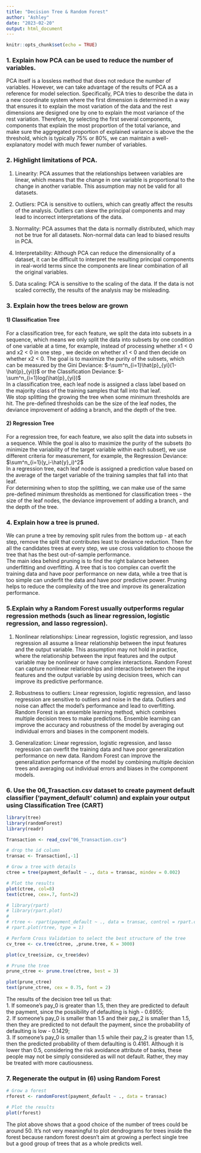 ---
title: "Decision Tree & Random Forest"
author: "Ashley"
date: "2023-02-20"
output: html_document
---

```{r setup, include=FALSE}
knitr::opts_chunk$set(echo = TRUE)
```


### 1. Explain how PCA can be used to reduce the number of variables.
PCA itself is a lossless method that does not reduce the number of variables. However, we can take advantage of the results of PCA as a reference for model selection. Specifically, PCA tries to describe the data in a new coordinate system where the first dimension is determined in a way that ensures it to explain the most variation of the data and the rest dimensions are designed one by one to explain the most variance of the rest variation. Therefore, by selecting the first several components, components that explain the most proportion of the total variance, and make sure the aggregated proportion of explained variance is above the the threshold, which is typically 75% or 80%, we can maintain a well-explanatory model with much fewer number of variables.

### 2. Highlight limitations of PCA.
1. Linearity: PCA assumes that the relationships between variables are linear, which means that the change in one variable is proportional to the change in another variable. This assumption may not be valid for all datasets.

2. Outliers: PCA is sensitive to outliers, which can greatly affect the results of the analysis. Outliers can skew the principal components and may lead to incorrect interpretations of the data.

3. Normality: PCA assumes that the data is normally distributed, which may not be true for all datasets. Non-normal data can lead to biased results in PCA.

4. Interpretability: Although PCA can reduce the dimensionality of a dataset, it can be difficult to interpret the resulting principal components in real-world terms since the components are linear combination of all the original variables.

5. Data scaling: PCA is sensitive to the scaling of the data. If the data is not scaled correctly, the results of the analysis may be misleading.


### 3. Explain how the trees below are grown
#### 1) Classification Tree
For a classification tree, for each feature, we split the data into subsets in a sequence, which means we only split the data into subsets by one condition of one variable at a time, for example, instead of processing whether x1 < 0 and x2 < 0 in one step , we decide on whether x1 < 0 and then decide on whether x2 < 0. The goal is to maximize the purity of the subsets, which can be measured by the Gini Deviance: $-\sum^n_{i=1}\hat{p}_{yi}(1-\hat{p}_{yi})$ or the Classification Deviance: $-\sum^n_{i=1}log(\hat{p}_{yi})$  
In a classification tree, each leaf node is assigned a class label based on the majority class of the training samples that fall into that leaf.  
We stop splitting the growing the tree when some minimum thresholds are hit. The pre-defined thresholds can be the size of the leaf nodes, the deviance improvement of adding a branch, and the depth of the tree.

#### 2) Regression Tree
For a regression tree, for each feature, we also split the data into subsets in a sequence. While the goal is also to maximize the purity of the subsets (to minimize the variability of the target variable within each subset), we use different criteria for measurement, for example, the Regression Deviance: $\sum^n_{i=1}(y_i-\hat{y}_i)^2$  
In a regression tree, each leaf node is assigned a prediction value based on the average of the target variable of the training samples that fall into that leaf.  
For determining when to stop the splitting, we can make use of the same pre-defined minimum thresholds as mentioned for classification trees - the size of the leaf nodes, the deviance improvement of adding a branch, and the depth of the tree.


### 4. Explain how a tree is pruned.
We can prune a tree by removing split rules from the bottom up - at each step, remove the split that contributes least to deviance reduction. Then for all the candidates trees at every step, we use cross validation to choose the tree that has the best out-of-sample performance.  
The main idea behind pruning is to find the right balance between underfitting and overfitting. A tree that is too complex can overfit the training data and have poor performance on new data, while a tree that is too simple can underfit the data and have poor predictive power. Pruning helps to reduce the complexity of the tree and improve its generalization performance.


### 5.Explain why a Random Forest usually outperforms regular regression methods (such as linear regression, logistic regression, and lasso regression).
1. Nonlinear relationships: Linear regression, logistic regression, and lasso regression all assume a linear relationship between the input features and the output variable. This assumption may not hold in practice, where the relationship between the input features and the output variable may be nonlinear or have complex interactions. Random Forest can capture nonlinear relationships and interactions between the input features and the output variable by using decision trees, which can improve its predictive performance.

2. Robustness to outliers: Linear regression, logistic regression, and lasso regression are sensitive to outliers and noise in the data. Outliers and noise can affect the model's performance and lead to overfitting. Random Forest is an ensemble learning method, which combines multiple decision trees to make predictions. Ensemble learning can improve the accuracy and robustness of the model by averaging out individual errors and biases in the component models.

3. Generalization: Linear regression, logistic regression, and lasso regression can overfit the training data and have poor generalization performance on new data. Random Forest can improve the generalization performance of the model by combining multiple decision trees and averaging out individual errors and biases in the component models.


### 6. Use the 06_Trasaction.csv dataset to create payment default classifier ('payment_default ' column) and explain your output using Classification Tree (CART)
```{r}
library(tree)
library(randomForest)
library(readr)

Transaction <- read_csv("06_Transaction.csv")

# drop the id column
transac <- Transaction[,-1]
```

```{r}
# Grow a tree with details
ctree = tree(payment_default ~ ., data = transac, mindev = 0.002)

# Plot the results
plot(ctree, col=8)
text(ctree, cex=.7, font=2)
```

```{r}
# library(rpart)
# library(rpart.plot)
# 
# rtree <- rpart(payment_default ~ ., data = transac, control = rpart.control(cp = 0.002), method = "class")
# rpart.plot(rtree, type = 1)
```


```{r}
# Perform Cross Validation to select the best structure of the tree
cv_tree <- cv.tree(ctree, ,prune.tree, K = 3000)

plot(cv_tree$size, cv_tree$dev)
```

```{r}
# Prune the tree
prune_ctree <- prune.tree(ctree, best = 3)

plot(prune_ctree)
text(prune_ctree, cex = 0.75, font = 2)
```

The results of the decision tree tell us that:  
1. If someone's pay_0 is greater than 1.5, then they are predicted to default the payment, since the possibility of defaulting is high - 0.6955;  
2. If someone's pay_0 is smaller than 1.5 and their pay_2 is smaller than 1.5, then they are predicted to not default the payment, since the probability of defaulting is low - 0.1429;  
3. If someone's pay_0 is smaller than 1.5 while their pay_2 is greater than 1.5, then the predicted probability of them defaulting is 0.4161. Although it is lower than 0.5, considering the risk avoidance attribute of banks, these people may not be simply considered as will not default. Rather, they may be treated with more cautiousness.


### 7. Regenerate the output in (6) using Random Forest
```{r}
# Grow a forest
rforest <- randomForest(payment_default ~ ., data = transac)

# Plot the results
plot(rforest)
```

The plot above shows that a good choice of the number of trees could be around 50. It's not very meaningful to plot dendrograms for trees inside the forest because random forest doesn't aim at growing a perfect single tree but a good group of trees that as a whole predicts well.